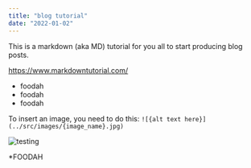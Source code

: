```yaml
---
title: "blog tutorial"
date: "2022-01-02"
---
```


This is a markdown (aka MD) tutorial for you all to start producing blog posts.

https://www.markdowntutorial.com/

* foodah
* foodah   
* foodah


To insert an image, you need to do this: `![{alt text here}](../src/images/{image_name}.jpg)`

![testing](../src/images/icons/github.png)

*FOODAH